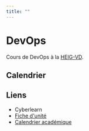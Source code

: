 ```yaml
---
title: ""
---
```


# DevOps

Cours de DevOps à la [HEIG-VD](https://heig-vd.ch).

## Calendrier


<CurrentCalendar>
  <Calendar />
</CurrentCalendar>

## Liens

- Cyberlearn
- [Fiche d'unité](https://gaps.heig-vd.ch/public/fiches/uv/uv.php?id=7181)
- [Calendrier académique](https://heig-vd.ch/formation/bachelor/calendrier-academique)
